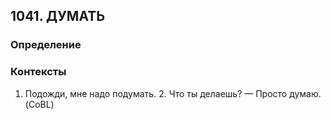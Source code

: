 ## 1041. ДУМАТЬ
### Определение


### Контексты
1. Подожди, мне надо подумать. 2. Что ты делаешь? — Просто думаю. (CoBL)


